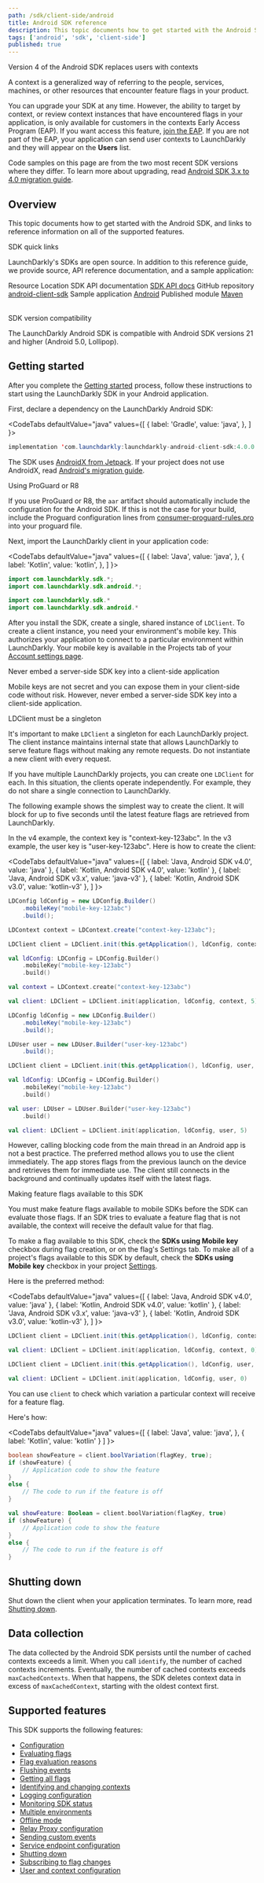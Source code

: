 ```yaml
---
path: /sdk/client-side/android
title: Android SDK reference
description: This topic documents how to get started with the Android SDK, and links to reference information on all of the supported features.
tags: ['android', 'sdk', 'client-side']
published: true
---
```


<Callout intent="info">
<CalloutTitle>Version 4 of the Android SDK replaces users with contexts</CalloutTitle>
<CalloutDescription>

A context is a generalized way of referring to the people, services, machines, or other resources that encounter feature flags in your product.

You can upgrade your SDK at any time. However, the ability to target by context, or review context instances that have encountered flags in your application, is only available for customers in the contexts Early Access Program (EAP). If you want access this feature, [join the EAP](https://launchdarkly.com/eap). If you are not part of the EAP, your application can send user contexts to LaunchDarkly and they will appear on the **Users** list.

Code samples on this page are from the two most recent SDK versions where they differ. To learn more about upgrading, read [Android SDK 3.x to 4.0 migration guide](/sdk/client-side/android/migration-3-to-4).

</CalloutDescription>
</Callout>

## Overview

This topic documents how to get started with the Android SDK, and links to reference information on all of the supported features.

<Callout intent="primary">
<CalloutTitle>SDK quick links</CalloutTitle>
<CalloutDescription>

LaunchDarkly's SDKs are open source. In addition to this reference guide, we provide source, API reference documentation, and a sample application:

<Table>
  <TableHeader>
    <TableHeadCell>Resource</TableHeadCell>
    <TableHeadCell>Location</TableHeadCell>
  </TableHeader>
  <TableBody>
    <TableRow>
      <TableCell>SDK API documentation</TableCell>
      <TableCell><a href="https://launchdarkly.github.io/android-client-sdk/">SDK API docs</a></TableCell>
    </TableRow>
    <TableRow>
      <TableCell>GitHub repository</TableCell>
      <TableCell><a href="https://github.com/launchdarkly/android-client-sdk">android-client-sdk</a></TableCell>
    </TableRow>
    <TableRow>
      <TableCell>Sample application</TableCell>
      <TableCell><a href="https://github.com/launchdarkly/hello-android">Android</a></TableCell>
    </TableRow>
    <TableRow>
      <TableCell>Published module</TableCell>
      <TableCell><a href="https://mvnrepository.com/artifact/com.launchdarkly/launchdarkly-android-client-sdk">Maven</a></TableCell>
    </TableRow>
  </TableBody>
</Table>

</CalloutDescription>
</Callout>

<Callout intent="info">
<CalloutTitle>SDK version compatibility</CalloutTitle>
<CalloutDescription>

The LaunchDarkly Android SDK is compatible with Android SDK versions 21 and higher (Android 5.0, Lollipop).

</CalloutDescription>
</Callout>

## Getting started

After you complete the [Getting started](/home/getting-started) process, follow these instructions to start using the LaunchDarkly SDK in your Android application.

First, declare a dependency on the LaunchDarkly Android SDK:

<CodeTabs
  defaultValue="java"
  values={[
    { label: 'Gradle', value: 'java', },
  ]
}>
<CodeTabItem value="java">

```java
implementation 'com.launchdarkly:launchdarkly-android-client-sdk:4.0.0'
```

</CodeTabItem>
</CodeTabs>

The SDK uses [AndroidX from Jetpack](https://developer.android.com/jetpack/androidx). If your project does not use AndroidX, read [Android's migration guide](https://developer.android.com/jetpack/androidx/migrate).

<Callout intent="info">
<CalloutTitle>Using ProGuard or R8</CalloutTitle>
<CalloutDescription>

If you use ProGuard or R8, the `aar` artifact should automatically include the configuration for the Android SDK. If this is not the case for your build, include the Proguard configuration lines from [consumer-proguard-rules.pro](https://github.com/launchdarkly/android-client-sdk/blob/master/launchdarkly-android-client-sdk/consumer-proguard-rules.pro) into your proguard file.

</CalloutDescription>
</Callout>

Next, import the LaunchDarkly client in your application code:

<CodeTabs
  defaultValue="java"
  values={[
    { label: 'Java', value: 'java', },
    { label: 'Kotlin', value: 'kotlin', },
  ]
}>
<CodeTabItem value="java">

```java
import com.launchdarkly.sdk.*;
import com.launchdarkly.sdk.android.*;
```

</CodeTabItem>
<CodeTabItem value="kotlin">

```kotlin
import com.launchdarkly.sdk.*
import com.launchdarkly.sdk.android.*
```

</CodeTabItem>
</CodeTabs>

After you install the SDK, create a single, shared instance of `LDClient`. To create a client instance, you need your environment's mobile key. This authorizes your application to connect to a particular environment within LaunchDarkly. Your mobile key is available in the Projects tab of your [Account settings page](https://app.launchdarkly.com/settings/projects).

<Callout intent="alert">
<CalloutTitle>Never embed a server-side SDK key into a client-side application</CalloutTitle>
<CalloutDescription>

Mobile keys are not secret and you can expose them in your client-side code without risk. However, never embed a server-side SDK key into a client-side application.

</CalloutDescription>
</Callout>

<Callout intent="alert">
<CalloutTitle>LDClient must be a singleton</CalloutTitle>
<CalloutDescription>

It's important to make `LDClient` a singleton for each LaunchDarkly project. The client instance maintains internal state that allows LaunchDarkly to serve feature flags without making any remote requests. Do not instantiate a new client with every request.

If you have multiple LaunchDarkly projects, you can create one `LDClient` for each. In this situation, the clients operate independently. For example, they do not share a single connection to LaunchDarkly.

</CalloutDescription>
</Callout>

The following example shows the simplest way to create the client. It will block for up to five seconds until the latest feature flags are retrieved from LaunchDarkly.

In the v4 example, the context key is "context-key-123abc". In the v3 example, the user key is "user-key-123abc". Here is how to create the client:

<CodeTabs
  defaultValue="java"
  values={[
    { label: 'Java, Android SDK v4.0', value: 'java' },
    { label: 'Kotlin, Android SDK v4.0', value: 'kotlin' },
    { label: 'Java, Android SDK v3.x', value: 'java-v3' },
    { label: 'Kotlin, Android SDK v3.0', value: 'kotlin-v3' },
  ]
}>
<CodeTabItem value="java">

```java
LDConfig ldConfig = new LDConfig.Builder()
    .mobileKey("mobile-key-123abc")
    .build();

LDContext context = LDContext.create("context-key-123abc");

LDClient client = LDClient.init(this.getApplication(), ldConfig, context, 5);
```

</CodeTabItem>

<CodeTabItem value="kotlin">

```kotlin
val ldConfig: LDConfig = LDConfig.Builder()
    .mobileKey("mobile-key-123abc")
    .build()

val context = LDContext.create("context-key-123abc")

val client: LDClient = LDClient.init(application, ldConfig, context, 5)
```

</CodeTabItem>
<CodeTabItem value="java-v3">

```java
LDConfig ldConfig = new LDConfig.Builder()
    .mobileKey("mobile-key-123abc")
    .build();

LDUser user = new LDUser.Builder("user-key-123abc")
    .build();

LDClient client = LDClient.init(this.getApplication(), ldConfig, user, 5);

```

</CodeTabItem>

<CodeTabItem value="kotlin-v3">

```kotlin
val ldConfig: LDConfig = LDConfig.Builder()
    .mobileKey("mobile-key-123abc")
    .build()

val user: LDUser = LDUser.Builder("user-key-123abc")
    .build()

val client: LDClient = LDClient.init(application, ldConfig, user, 5)

```

</CodeTabItem>
</CodeTabs>

However, calling blocking code from the main thread in an Android app is not a best practice. The preferred method allows you to use the client immediately. The app stores flags from the previous launch on the device and retrieves them for immediate use. The client still connects in the background and continually updates itself with the latest flags.

<Callout intent="alert">
<CalloutTitle>Making feature flags available to this SDK</CalloutTitle>
<CalloutDescription>

You must make feature flags available to mobile SDKs before the SDK can evaluate those flags. If an SDK tries to evaluate a feature flag that is not available, the context will receive the default value for that flag.

To make a flag available to this SDK, check the **SDKs using Mobile key** checkbox during flag creation, or on the flag's Settings tab. To make all of a project's flags available to this SDK by default, check the **SDKs using Mobile key** checkbox in your project [Settings](https://app.launchdarkly.com/settings/projects).

</CalloutDescription>
</Callout>

Here is the preferred method:

<CodeTabs
  defaultValue="java"
  values={[
    { label: 'Java, Android SDK v4.0', value: 'java' },
    { label: 'Kotlin, Android SDK v4.0', value: 'kotlin' },
    { label: 'Java, Android SDK v3.x', value: 'java-v3' },
    { label: 'Kotlin, Android SDK v3.0', value: 'kotlin-v3' },
  ]
}>
<CodeTabItem value="java">

```java
LDClient client = LDClient.init(this.getApplication(), ldConfig, context, 0);
```

</CodeTabItem>

<CodeTabItem value="kotlin">

```kotlin
val client: LDClient = LDClient.init(application, ldConfig, context, 0)
```

</CodeTabItem>
<CodeTabItem value="java-v3">

```java
LDClient client = LDClient.init(this.getApplication(), ldConfig, user, 0);
```

</CodeTabItem>

<CodeTabItem value="kotlin-v3">

```kotlin
val client: LDClient = LDClient.init(application, ldConfig, user, 0)
```

</CodeTabItem>
</CodeTabs>

You can use `client` to check which variation a particular context will receive for a feature flag.

Here's how:

<CodeTabs
  defaultValue="java"
  values={[
    { label: 'Java', value: 'java', },
    { label: 'Kotlin', value: 'kotlin' }
  ]
}>
<CodeTabItem value="java">

```java
boolean showFeature = client.boolVariation(flagKey, true);
if (showFeature) {
    // Application code to show the feature
}
else {
    // The code to run if the feature is off
}
```

</CodeTabItem>

<CodeTabItem value="kotlin">

```kotlin
val showFeature: Boolean = client.boolVariation(flagKey, true)
if (showFeature) {
    // Application code to show the feature
}
else {
    // The code to run if the feature is off
}
```

</CodeTabItem>
</CodeTabs>

## Shutting down

Shut down the client when your application terminates. To learn more, read [Shutting down](/sdk/features/shutdown#android).

## Data collection

The data collected by the Android SDK persists until the number of cached contexts exceeds a limit. When you call `identify`, the number of cached contexts increments. Eventually, the number of cached contexts exceeds `maxCachedContexts`. When that happens, the SDK deletes context data in excess of `maxCachedContext`, starting with the oldest context first.

## Supported features

This SDK supports the following features:

* [Configuration](/sdk/features/config#android)
* [Evaluating flags](/sdk/features/evaluating#android)
* [Flag evaluation reasons](/sdk/features/evaluation-reasons#android)
* [Flushing events](/sdk/features/flush#android)
* [Getting all flags](/sdk/features/all-flags#android)
* [Identifying and changing contexts](/sdk/features/identify#android)
* [Logging configuration](/sdk/features/logging#android)
* [Monitoring SDK status](/sdk/features/monitoring#android)
* [Multiple environments](/sdk/features/multiple-environments#android)
* [Offline mode](/sdk/features/offline-mode#android)
* [Relay Proxy configuration](/sdk/features/relay-proxy-configuration/proxy-mode#android)
* [Sending custom events](/sdk/features/events#android)
* [Service endpoint configuration](/sdk/features/service-endpoint-configuration#android)
* [Shutting down](/sdk/features/shutdown#android)
* [Subscribing to flag changes](/sdk/features/flag-changes#android)
* [User and context configuration](/sdk/features/user-context-config#android)
